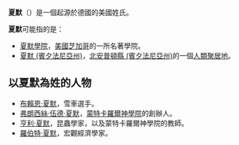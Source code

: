 '''夏默'''（{{lang-en|'''Shimer'''}}）是一個起源於德國的美國姓氏。

'''夏默'''可能指的是：
*[[夏默學院|夏默學院]]，[[美國|美國]][[芝加哥|芝加哥]]的一所名著學院。
*[[夏默_(賓夕法尼亞州)|夏默 (賓夕法尼亞州)]]，[[北安普頓縣_(賓夕法尼亞州)|北安普頓縣 (賓夕法尼亞州)]]的一個[[人類聚居地|人類聚居地]]。 

== 以夏默為姓的人物 ==
*[[布賴恩·夏默|布賴恩·夏默]]，雪車選手。
*[[弗朗西絲·伍德·夏默|弗朗西絲·伍德·夏默]]，[[蒙特卡羅爾神學院|蒙特卡羅爾神學院]]的創辦人。
*[[亨利·夏默|亨利·夏默]]，昆蟲學家，以及蒙特卡羅爾神學院的教師。
*[[羅伯特·夏默|羅伯特·夏默]]，宏觀經濟學家。

{{wiktionary|:en:Shimer|Shimer}}

{{disambig|Cat=二字譯名消歧義}}